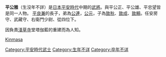 {{japanese|japanese=平公雅|kana=たいらのきんまさ|romaji=Taira no Kinmasa}}

'''平公雅'''（生沒年不詳）是[[日本|日本]][[平安時代|平安時代]]中期的[[武將|武將]]。與平公正、平公雄、平忠望皆是同一人物。
[[平良兼|平良兼]]的長子，弟為[[平公連|公連]]，[[平公元|公元]]，子為[[平致秋|致秋]]、[[平致成|致成]]、[[平致頼|致頼]]。任安房守、武藏守、右衛門少尉、從四位下。

因負責[[淺草寺|淺草寺]]堂塔伽藍的重建而為人知。

{{Samurai-stub}}
{{DEFAULTSORT:Taira no Kinmasa}}

[[category:平氏|Kinmasa]]
[[Category:平安時代武士|Category:平安時代武士]]
[[Category:生年不详|Category:生年不详]]
[[Category:卒年不详|Category:卒年不详]]